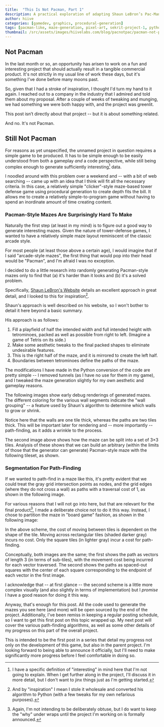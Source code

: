 ```yaml
---
title:  "This Is Not Pacman, Part 1"
description: A practical exploration of adapting Shaun LeBron’s Pac-Man maze generation algorithm for a lightweight tower defense game. The post outlines the process of implementing LeBron’s tetromino-based maze generation approach in Python, with adjustments made to suit specific gameplay and aesthetic requirements. It discusses the challenges of generating symmetrical, pathable mazes and introduces a segmentation strategy for pathfinding that balances visual clarity with algorithmic efficiency. This entry marks the beginning of a series documenting the development of a maze-centric game designed to support a broader, yet-to-be-announced project.
author: hiive
categories: [gamedev, graphics, procedural-generation]
tags: [pacman-like, maze-generation, pixel-art, sekrit-project-1, python]
thumbnail: /src/assets/images/hiivelabs.com/blog/pacnotpac/pacman-not-pacman-2.png
---
```

## Not Pacman

In the last month or so, an opportunity has arisen to work on a fun and interesting project that should actually result
in a tangible commercial product. It's not strictly in my usual line of work these days, but it's something I've done
before many moons past.

So, given that I had a stroke of inspiration, I thought I'd turn my hand to it again. I reached
out to a company in the industry that I admired and told them about my proposal. After a couple of weeks of tweaking and
munging, we had something we were both happy with, and the project was greenlit.

This post isn’t directly about that project -- but it is about something related.

And no. It's not Pacman.

## Still Not Pacman
For reasons as yet unspecified, the unnamed project in question requires a simple game to be produced. It has to be
simple enough to be easily understood from both a gameplay *and* a code perspective, while still being complex enough
to generate sufficiently interesting[^1] data.

[^1]: I have a specific definition of "interesting" in mind here that I'm not going to explain.
When I get further along in the project, I'll discuss it in more detail, but I don't want to jinx things just as I'm
getting started.

I noodled around with this problem over a weekend and -- with a bit of web searching -- came up with an idea
that I think will fit all the necessary criteria. In this case, a relatively simple "clicker"-style maze-based tower
defense game using procedural generation to create depth fits the bill.
It allows me to create a relatively simple-to-program game without having to spend an inordinate amount of time creating
content.

### Pacman-Style Mazes Are Surprisingly Hard To Make
Naturally the first step (at least in my mind) is to figure out a good way to generate interesting mazes. Given the
nature of tower-defense games, I wanted to have a relatively simple maze layout reminiscent of the classic arcade style.

For most people (at least those above a certain age), I would imagine that if I said "arcade-style mazes", the first
thing that would pop into their head would be "Pacman", and I'm afraid I was no exception.

I decided to do a little research into randomly generating Pacman-style mazes only to find that (a) it's harder than it
looks and (b) it's a solved problem.

Specifically, [Shaun LeBron's Website](https://shaunlebron.github.io/pacman-mazegen/) details an excellent
approach in great detail, and I looked to this for inspiration[^2].

[^2]:And by "inspiration" I mean I stole it wholesale and converted his algorithm to Python (with a few tweaks for my
own nefarious purposes).

Shaun's approach is well described on his website, so I won't bother to detail it here beyond a basic summary.

His approach is as follows:

1. Fill a playfield of half the intended width and full intended height with tetrominoes, packed as well as possible
from right to left. (Imagine a game of Tetris on its side.)
2. Make some aesthetic tweaks to the final packed shapes to eliminate undesirable features.
3. This is the right half of the maze, and it is mirrored to create the left half.
4. Boundaries between tetrominoes define the paths of the maze.

The modifications I have made in the Python conversion of the code are pretty simple -- I removed tunnels (as I have no
use for them in my game), and I tweaked the maze generation slightly for my own aesthetic and gameplay reasons.

The following images show early debug renderings of generated mazes. The different coloring for the various wall
segments indicate the "wall grouping" -- a feature used by Shaun's algorithm to determine which walls to grow or shrink.

<LightboxGallery caption="Pacman Maze Debug Views">
    <GalleryImage src="/src/assets/images/hiivelabs.com/blog/pacnotpac/debug-maze-1.png"
                   alt="Pacman-Style Maze - Debug View"
                  caption="Tetromino edges are eroded to form paths."
    />
    <GalleryImage src="/src/assets/images/hiivelabs.com/blog/pacnotpac/debug-maze-2.jpg"
                  alt="Pacman-Style Maze - Debug View"
                  caption="Each maze tile is made up of a 3×3 set of sub-tiles."
    />
</LightboxGallery>

Notice here that the walls are one tile thick, whereas the paths are two tiles thick. This will be important later for
rendering and -- more importantly -- path-finding, as it adds a wrinkle to the process.

The second image above shows how the maze can be split into a set of 3×3 tiles. Analysis of these shows that we can
build an arbitrary (within the limits of those that the generator can generate) Pacman-style maze with the following
tileset, as shown.

<LightboxGallery caption="Pacman Maze Vectorized Rendering">
    <GalleryImage src="/src/assets/images/hiivelabs.com/blog/pacnotpac/maze-parts.png"
                  alt="Pacman-style maze tileset."
                  caption="Any generator-produced Pacman-style maze can be built with these 16 tiles."
    />
    <GalleryImage src="/src/assets/images/hiivelabs.com/blog/pacnotpac/vector-maze-render-1.png"
                   alt="Pacman-style maze, rendered in vector-based tiles."
                   caption="An example Pacman-style maze, rendered in vector-based tiles."
    />
</LightboxGallery>

### Segmentation For Path-Finding

If we wanted to path-find in a maze like this, it's pretty evident that we could treat the gray grid intersection points
as nodes, and the grid edges (where they do not cross a wall) as paths with a traversal cost of 1, as shown in the
following image.

<LightboxImage src="/src/assets/images/hiivelabs.com/blog/pacnotpac/vector-maze-render-2.png"
               caption="Pacman-style maze showing path lines."
               alt="An example Pacman-style maze, rendered in
               vector-based tiles, showing pathways in gray."
/>

For various reasons that I will not go into here, but that are relevant for the final product[^3], I made a deliberate
choice not to do it this way. Instead, I chose to partition the maze in "board game" fashion, as shown in the following
image:

[^3]: Again, I'm not intending to be deliberately obtuse, but I do want to keep the "why" under wraps until the project
I'm working on is formally announced.

<LightboxImage src="/src/assets/images/hiivelabs.com/blog/pacnotpac/vector-maze-render-3.png"
               caption="Pacman-style maze showing path tiles"
               alt="An example Pacman-style maze, rendered in vector-based tiles,
                        showing traversable tiles in gray outline."
/>

In the above scheme, the cost of moving between tiles is dependent on the shape of the tile.
Moving across rectangular tiles (shaded darker gray) incurs no cost. Only the square tiles (in lighter gray) incur a
cost for path-finding.

Conceptually, both images are the same; the first shows the path as vectors of length 3 (in terms of sub-tiles), with
the movement cost being incurred for each vector traversed. The second shows the paths as spaced-out squares with the
center of each square corresponding to the endpoint of each vector in the first image.

I acknowledge that -- at first glance -- the second scheme is a little more complex visually (and also slightly in terms
of implementation) but I *promise* I have a good reason for doing it this way.

Anyway, that's enough for this post. All the code used to generate the mazes you see here (and more) will be open
sourced by the end of the project. Additionally, I've been remiss in keeping a regular posting schedule, so I want to
get this first post on this topic wrapped up. My next post will cover the various path-finding algorithms, as well as
some other details of my progress on this part of the overall project.

This is intended to be the first post in a series that detail my progress not only on the development of this game, but
also in the parent project. I'm looking forward to being able to announce it officially, but I'll need to make significantly
more progress before I feel comfortable in doing so.


